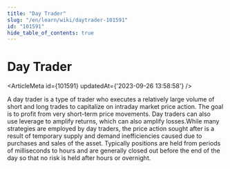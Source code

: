 ```yaml
---
title: "Day Trader"
slug: "/en/learn/wiki/daytrader-101591"
id: "101591"
hide_table_of_contents: true
---
```



# Day Trader

<ArticleMeta id={101591} updatedAt={'2023-09-26 13:58:58'} />
<div className='border-solid border-b border-t-0 my-4 border-[var(--ifm-color-gray-300)]' />

A day trader is a type of trader who executes a relatively large volume of short and long trades to capitalize on intraday market price action. The goal is to profit from very short-term price movements. Day traders can also use leverage to amplify returns, which can also amplify losses.While many strategies are employed by day traders, the price action sought after is a result of temporary supply and demand inefficiencies caused due to purchases and sales of the asset. Typically positions are held from periods of milliseconds to hours and are generally closed out before the end of the day so that no risk is held after hours or overnight.
